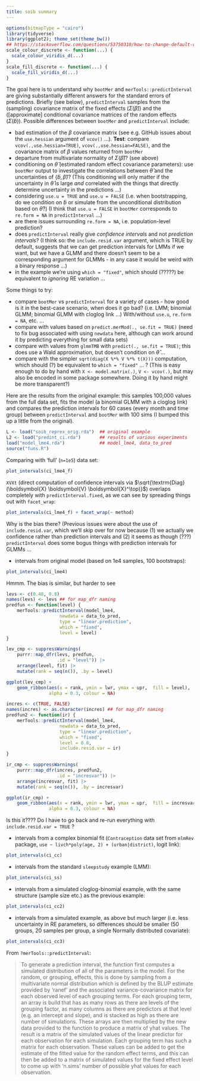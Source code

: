 ```yaml
---
title: soib summary
---
```


```r
options(bitmapType = "cairo")
library(tidyverse)
library(ggplot2); theme_set(theme_bw())
## https://stackoverflow.com/questions/53750310/how-to-change-default-color-scheme-in-ggplot2
scale_colour_discrete <- function(...) {
  scale_colour_viridis_d(...)
}
scale_fill_discrete <- function(...) {
  scale_fill_viridis_d(...)
}
```

The goal here is to understand why `bootMer` and `merTools::predictInterval` are giving substantially different answers for the standard errors of predictions. Briefly (see below), `predictInterval` samples from the (sampling) covariance matrix of the fixed effects ($\Sigma(\hat \beta)$) and the ([approximate] conditional covariance matrices of the random effects ($\Sigma(\tilde b)$). Possible differences between `bootMer` and `predictInterval` include:

* bad estimation of the $\beta$ covariance matrix (see e.g. GitHub issues about the `use.hessian` argument of `vcov()` ...). **Test**: compare `vcov(.,use.hessian=TRUE)`, `vcov(.,use.hessian=FALSE)`, and the covariance matrix of $\beta$ values returned from `bootMer`
* departure from multivariate normality of $\Sigma(\hat \beta)$? (see above)
* conditioning on $\hat \theta$ (estimated random effect covariance parameters): use `bootMer` output to investigate the correlations between $\hat \theta$ and the uncertainties of $\{\tilde b, \hat \beta\}$? (This conditioning will only matter if the uncertainty in $\hat \theta$ is large *and* correlated with the things that directly determine uncertainty in the predictions ...)
* considering `use.u = TRUE` and `use.u = FALSE` (i.e. when bootstrapping, do we condition on $\tilde b$ or simulate from the unconditional distribution based on $\hat \theta$?) (I think that `use.u = FALSE` in `bootMer` corresponds to `re.form = NA` in `predictInterval` ...)
* are there issues surrounding `re.form = NA`, i.e. population-level prediction?
* does `predictInterval` really give *confidence intervals* and not *prediction intervals*? (I think so: the `include.resid.var` argument, which is TRUE by default, suggests that we can get prediction intervals for LMMs if we want, but we have a GLMM and there doesn't seem to be a corresponding argument for GLMMs - in any case it would be weird with a binary response ...)
* in the example we're using `which = "fixed"`, which should (?????) be equivalent to *ignoring* RE variation ...

Some things to try:

* compare `bootMer` vs `predictInterval` for a variety of cases - how good is it in the best-case scenario, when does it go bad? (i.e. LMM; binomial GLMM; binomial GLMM with cloglog link ...) With/without `use.u`, `re.form = NA`, etc. ...
* compare with values based on `predict.merMod(., se.fit = TRUE)` (need to fix bug associated with using `newdata` here, although can work around it by predicting everything for small data sets)
* compare with values from `glmmTMB` with `predict(., se.fit = TRUE)`; this does use a Wald approximation, but doesn't condition on $\hat \theta$ ...
* compare with the simpler `sqrt(diag(X %*% V %*% t(X)))` computation, which should (?) be equivalent to `which = "fixed"` ... ? (This is easy enough to do by hand with `X <- model.matrix(.)`, `V <- vcov(.)`, but may also be encoded in some package somewhere.  Doing it by hand might be more transparent?)

Here are the results from the original example: this samples 100,000 values from the full data set, fits the model (a binomial GLMM with a cloglog link) and compares the prediction intervals for 60 cases (every month and time group) between `predictInterval` and `bootMer` with 100 sims (I bumped this up a little from the original).

```r
L <- load("soib_reprex_orig.rda")  ## original example
L2 <- load("predint_ci.rda")       ## results of various experiments
load("model_lme4.rda")             ## model_lme4, data_to_pred
source("funs.R")
```

Comparing with 'full' (`n=1e5`) data set:

```r
plot_intervals(ci_lme4_f)
```

`XVXt` (direct computation of confidence intervals via $\sqrt{\textrm{Diag}(\boldsymbol{X} \boldsymbol{V} \boldsymbol{X}^\top)}$) overlaps completely with `predictInterval.fixed`, as we can see by spreading things out with `facet_wrap`:

```r
plot_intervals(ci_lme4_f) + facet_wrap(~ method)
```

Why is the bias there? (Previous issues were about the use of `include.resid.var`, which we'll skip over for now because (1) we actually we confidence rather than prediction intervals and (2) it seems as though (???) `predictInterval` does some bogus things with prediction intervals for GLMMs ...

* intervals from original model (based on 1e4 samples, 100 bootstraps):

```r
plot_intervals(ci_lme4)
```

Hmmm. The bias is similar, but harder to see 

```r
levs <- c(0.48, 0.8)
names(levs) <- levs ## for map_dfr naming
predfun <- function(level) {
    merTools::predictInterval(model_lme4,
                    newdata = data_to_pred,
                    type = "linear.prediction",
                    which = "fixed",
                    level = level)
}

lev_cmp <- suppressWarnings(
    purrr::map_dfr(levs, predfun,
                   .id = "level")) |>
    arrange(level, fit) |>
    mutate(rank = seq(n()), .by = level)

ggplot(lev_cmp) +
    geom_ribbon(aes(x = rank, ymin = lwr, ymax = upr,  fill = level),
                alpha = 0.3, colour = NA)
```


```r
incres <- c(TRUE, FALSE)
names(incres) <- as.character(incres) ## for map_dfr naming
predfun2 <- function(ir) {
    merTools::predictInterval(model_lme4,
                    newdata = data_to_pred,
                    type = "linear.prediction",
                    which = "fixed",
                    level = 0.8,
                    include.resid.var = ir)
}

ir_cmp <- suppressWarnings(
    purrr::map_dfr(incres, predfun2,
                   .id = "incresvar")) |>
    arrange(incresvar, fit) |>
    mutate(rank = seq(n()), .by = incresvar)

ggplot(ir_cmp) +
    geom_ribbon(aes(x = rank, ymin = lwr, ymax = upr,  fill = incresvar),
                alpha = 0.3, colour = NA)
```

Is this it????  Do I have to go back and re-run everything with `include.resid.var = TRUE` ?

* intervals from a complex binomial fit (`Contraception` data set from `mlmRev` package, `use ~ livch*poly(age, 2) + (urban|district)`, logit link):

```r
plot_intervals(ci_cc)
```

* intervals from the standard `sleepstudy` example (LMM):

```r
plot_intervals(ci_ss)
```

* intervals from a simulated cloglog-binomial example, with the same structure (sample size etc.) as the previous example:

```r
plot_intervals(ci_cc2)
```

* intervals from a simulated example, as above but much larger (i.e. less uncertainty in RE parameters, so differences should be smaller (50 groups, 20 samples per group, a single Normally distributed covariate):

```r
plot_intervals(ci_cc3)
```


From `?merTools::predictInterval`:

> To generate a prediction interval, the function first computes a simulated distribution of all of the parameters in the model. For the random, or grouping, effects, this is done by sampling from a multivariate normal distribution which is defined by the BLUP estimate provided by ‘ranef’ and the associated variance-covariance matrix for each observed level of each grouping terms. For each grouping term, an array is build that has as many rows as there are levels of the grouping factor, as many columns as there are predictors at that level (e.g. an intercept and slope), and is stacked as high as there are number of simulations. These arrays are then multiplied by the new data provided to the function to produce a matrix of yhat values. The result is a matrix of the simulated values of the linear predictor for each observation for each simulation. Each grouping term has such a matrix for each observation. These values can be added to get the estimate of the fitted value for the random effect terms, and this can then be added to a matrix of simulated values for the fixed effect level to come up with ‘n.sims’ number of possible yhat values for each observation. 
